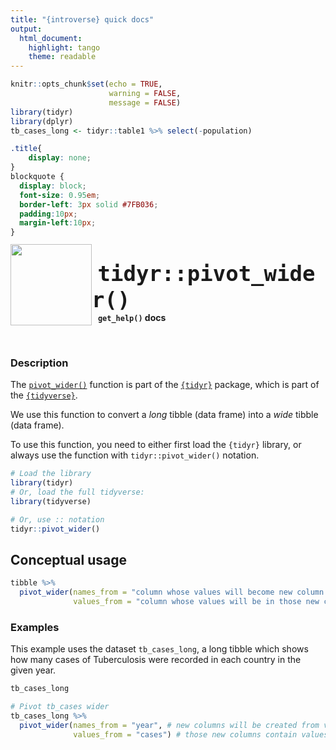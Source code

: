 ```yaml
---
title: "{introverse} quick docs"
output: 
  html_document:
    highlight: tango
    theme: readable
---
```



```r
knitr::opts_chunk$set(echo = TRUE, 
                      warning = FALSE, 
                      message = FALSE)
library(tidyr)
library(dplyr)
tb_cases_long <- tidyr::table1 %>% select(-population) 
```

```css
.title{
    display: none;
}
blockquote {
  display: block;
  font-size: 0.95em;
  border-left: 3px solid #7FB036;
  padding:10px;
  margin-left:10px;
}
```

<div>
<br>
 <img src = "logo.png" style = "float:left;height:130px;margin-top:-20px;">
 <span style = "font-weight:bold;font-size:40px;"> 
  &nbsp;<code>tidyr::pivot_wider()</code>
 </span>
 <br>
 <b>&nbsp;&nbsp;&nbsp;<code>get_help()</code> docs</b>
</div>
<br>

### Description

The [`pivot_wider()`](https://tidyr.tidyverse.org/reference/pivot_wider.html) function is part of the [`{tidyr}`](https://tidyr.tidyverse.org/) package, which is part of the [`{tidyverse}`](https://www.tidyverse.org/).

We use this function to convert a _long_ tibble (data frame) into a _wide_ tibble (data frame). 

To use this function, you need to either first load the `{tidyr}` library, or always use the function with `tidyr::pivot_wider()` notation.

```r
# Load the library
library(tidyr)
# Or, load the full tidyverse:
library(tidyverse)

# Or, use :: notation
tidyr::pivot_wider()
```


## Conceptual usage 

```r
tibble %>% 
  pivot_wider(names_from = "column whose values will become new column names",
              values_from = "column whose values will be in those new columns")

```

### Examples


This example uses the dataset `tb_cases_long`, a long tibble which shows how many cases of Tuberculosis were recorded in each country in the given year.

```r
tb_cases_long
```

```r
# Pivot tb_cases wider
tb_cases_long %>% 
  pivot_wider(names_from = "year", # new columns will be created from values in `year`
              values_from = "cases") # those new columns contain values from `cases`
```
